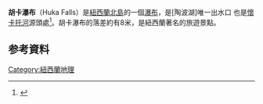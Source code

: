 '''胡卡瀑布'''（Huka Falls）是[[紐西蘭|紐西蘭]][[北島|北島]]的一個[[瀑布|瀑布]]，是[陶波湖]唯一出水口 也是[[懷卡托河|懷卡托河]]源頭處<ref>{{cite conference |author=Mike Rosenberg |author2=Geoff Kilgour |title=Field Trip 1: Taupo Volcano |booktitle=Field Trip Guides |pages=5 |publisher=Geological Society of New Zealand |date=6–9 December 2004 |location=Taupo |url=http://www.gsnz.org.nz/gs_downloads/fieldtrips/MP117B_FT1.pdf |format=PDF |accessdate=2007-08-16 |isbn=0-908678-99-1 |archive-date=2009-01-07 |archive-url=https://web.archive.org/web/20090107103448/http://www.gsnz.org.nz/gs_downloads/fieldtrips/MP117B_FT1.pdf |dead-url=yes }}</ref>。胡卡瀑布的落差約有8米，是紐西蘭著名的旅遊景點。

==参考資料==
{{Reflist}}
[[Category:紐西蘭地理|Category:紐西蘭地理]]